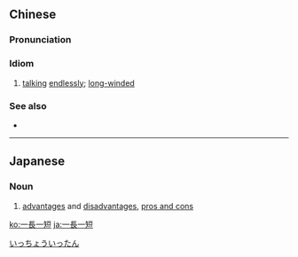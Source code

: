 {{also|一长一短}}
==Chinese==
{{zh-forms|s=一长一短}}

===Pronunciation===
{{zh-pron
|m=一cháng一duǎn
|c=jat1 coeng4 jat1 dyun2
|cat=id
}}

===Idiom===
{{zh-idiom}}

# [[talking]] [[endlessly]]; [[long-winded]]

===See also===
* {{zh-l|三長兩短}}

----

==Japanese==
{{ja-kanjitab|いち|ちょう|いち|たん|k1=いっ|k3=いっ|yomi=o}}

===Noun===
{{ja-noun|いっちょういったん}}

# [[advantages]] and [[disadvantages]], [[pros and cons]]

[[Category:Yojijukugo|いっちょういったん]]

[[ko:一長一短]]
[[ja:一長一短]]